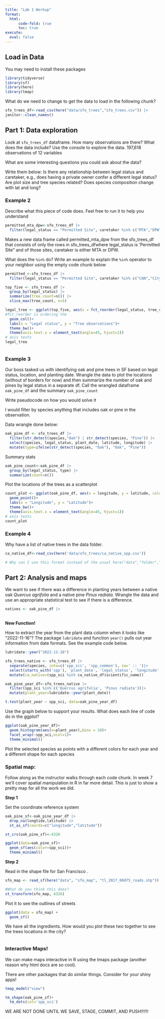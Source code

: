 ```yaml
---
title: "Lab 1 Workup"
format: 
  html:
      code-fold: true
      toc: true
execute:
  eval: false
---
```


## Load in Data

You may need to install these packages

```r
library(tidyverse)
library(sf)
library(here)
library(tmap)
```


What do we need to change to get the data to load in the following chunk?

```r
sfo_trees_df<-read_csv(here("data/sfo_trees","sfo_trees.csv")) |>
janitor::clean_names()
```

## Part 1: Data exploration

Look at `sfo_trees_df` dataframe. How many observations are there? What does the data include? Use the console to explore the data.
197,618 observations of 12 variables

What are some interesting questions you could ask about the data?

Write them below:
Is there any relationship between legal status and caretaker, e.g., does having a private owner confer a different legal status?
Are plot size and tree species related?
Does species composition change with lat and long?

### Example 2

Describe what this piece of code does. Feel free to run it to help you understand

```r
permitted_mta_dpw<-sfo_trees_df |> 
  filter(legal_status == "Permitted Site", caretaker %in% c("MTA","DPW"))
```

Makes a new data frame called permitted_mta_dpw from the sfo_trees_df that consists of only the rows in sfo_trees_dfwhere legal_status is 'Permitted Site" and of those sites, caretaker is either MTA or DPW.

What does the `%in%` do? Write an example to explain the `%in%` operator to your neighbor using the empty code chunk below

```r
permitted_<-sfo_trees_df |> 
  filter(legal_status == "Permitted Site", caretaker %in% c("CAN","City College"))
```


```r
top_five <- sfo_trees_df |> 
  group_by(legal_status) |>
  summarize(tree_count=n()) |> 
  slice_max(tree_count, n=5)
```

```r
legal_tree <- ggplot(top_five, aes(x = fct_reorder(legal_status, tree_count), y = tree_count)) +
#fct_reorder is ordering the 
  geom_col()+
  labs(x = "Legal status", y = "Tree observations")+
  theme_bw()+
  theme(axis.text.x = element_text(angle=45, hjust=1))
# axis tests 
legal_tree
```



```r

```


### Example 3

Our boss tasked us with identifying oak and pine trees in SF based on legal status, location, and planting date. Wrangle the data to plot the locations (without sf borders for now) and then summarize the number of oak and pines by legal status in a separate df. Call the wrangled dataframe `oak_pine_df` and the summary `oak_pine_count`

Write pseudocode on how you would solve it

I would filter by species anything that includes oak or pine in the observation. 

Data wrangle done below:


```r
oak_pine_df <- sfo_trees_df |>
  filter(str_detect(species,"Oak") | str_detect(species, "Pine")) |>
  select(species, legal_status, plant_date, latitude, longitude) |>
  mutate(type=ifelse(str_detect(species, "Oak"), "Oak", "Pine"))
```

Summary stats

```r
oak_pine_count<-oak_pine_df |> 
  group_by(legal_status, type) |>
  summarize(count=n())
```



Plot the locations of the trees as a scatterplot

```r
count_plot <- ggplot(oak_pine_df, aes(x = longitude, y = latitude, color = type))+
  geom_point()+
  labs(x = "Longitude", y = "Latitude")+
  theme_bw()+
  theme(axis.text.x = element_text(angle=45, hjust=1))
# axis tests 
count_plot
```



### Example 4

Why have a list of native trees in the data folder.

```r
ca_native_df<-read_csv(here('data/sfo_trees/ca_native_spp.csv'))

# Why can I use this format instead of the usual here("data","folder","file")?
```


## Part 2: Analysis and maps

We want to see if there was a difference in planting years between a native oak *Quercus agrifolia* and a native pine *Pinus radiata*. Wrangle the data and use an appropriate statistical test to see if there is a difference.

```r
natives <- oak_pine_df |>
  
```


**New Function!**

How to extract the year from the plant data column when it looks like "2022-11-16"? The package `lubridate` and function `year()` pulls out year information from date formats.  See the example code below.

```r
lubridate::year("2022-11-16")
```

```r
sfo_trees_native <- sfo_trees_df |>
  separate(species, into=c('spp_sci', 'spp_common'), se=' :: ')|>
  select(starts_with('spp'), 'plant_date', 'legal_status', 'longitude', 'latitude')|>
  mutate(ca_native=(spp_sci %in% ca_native_df$scientific_name))
```


```r
oak_pine_year_df<-sfo_trees_native |>
  filter(spp_sci %in% c('Quercus agrifolia', 'Pinus radiata'))|>
  mutate(plant_year=lubridate::year(plant_date))

t.test(plant_year ~ spp_sci, data=oak_pine_year_df)
```


Use the graph below to support your results. What does each line of code do in the ggplot?

```r
ggplot(oak_pine_year_df)+
  geom_histogram(aes(x=plant_year),bins = 10)+
  facet_wrap(~spp_sci,ncol=1)+
  theme_minimal()
```


Plot the selected species as points with a different colors for each year and a different shape for each species

### Spatial map:

Follow along as the instructor walks through each code chunk. In week 7 we'll cover spatial manipulation in R in far more detail. This is just to show a pretty map for all the work we did.

**Step 1**

Set the coordinate reference system

```r
oak_pine_sf<-oak_pine_year_df |> 
  drop_na(longtide,latitude) |> 
  st_as_sf(coords=c("longitude","latitude"))

st_crs(oak_pine_sf)<-4326

ggplot(data=oak_pine_sf)+
  geom_sf(aes(color=spp_sci))+
  theme_minimal()
```


**Step 2**

Read in the shape file for San Francisco .

```r
sfo_map <- read_sf(here("data", "sfo_map", "tl_2017_06075_roads.shp"))

#What do you think this does?
st_transform(sfo_map, 4326)
```

Plot it to see the outlines of streets

```r
ggplot(data = sfo_map) +
  geom_sf()
```


We have all the ingredients. How would you plot these two together to see the trees locations in the city?

```r

```


### Interactive Maps!

We can make maps interactive in R using the tmaps package (another reason why html docs are so cool).

There are other packages that do similar things. Consider for your shiny apps!

```r
tmap_model("view")

tm_shape(oak_pine_sf)+
  tm_dots(col='spp_sci')
```



WE ARE NOT DONE UNTIL WE SAVE, STAGE, COMMIT, AND PUSH!!!!!!
